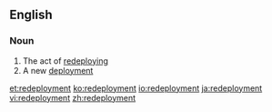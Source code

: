 ==English==

===Noun===
{{en-noun}}

# The act of [[redeploy]]ing
# A new [[deployment]]

[[et:redeployment]]
[[ko:redeployment]]
[[io:redeployment]]
[[ja:redeployment]]
[[vi:redeployment]]
[[zh:redeployment]]